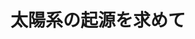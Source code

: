 ﻿---
title: "太陽系の起源を求めて"
category: "理学院"
vol: "13"
interviewee: "中澤 清 "
url: ""
tags: []
pdf: "13-1.pdf"
career: ""
preface: "我々の住む地球、太陽系、そして銀河系は、一体どんなプロセスを経て、どのようにしてできたのか。この疑問は、誰しも一度は持ったことがあるのではないだろうか。惑星物理理学院や太陽系形成論などと呼ばれる分野に属するこの問題は、1970年代に入って大きく発展した。アメリカのCameron、ソビエトのSafronov、そして京都大学の林教授が、それぞれ太陽系形成のモデルを発表したのである。現在では、京都大学グループが提唱した通称「Kyoto-model」が主流となっている。そこで今回我々は、この「Kyoto-model」の構築に深く関与され、本学においても太陽系形成論に正面から取り組んでおられる、応用物理理学院科（現地球惑星科学科）の中澤清教授にお話を伺うことにした。"
---

